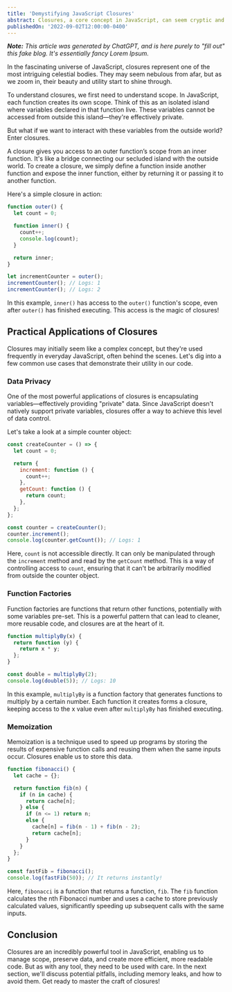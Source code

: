 ```yaml
---
title: 'Demystifying JavaScript Closures'
abstract: Closures, a core concept in JavaScript, can seem cryptic and challenging to grasp. This post delves into the world of JavaScript closures, unraveling their intricacies and shedding light on their power in managing scope and preserving data across function executions.
publishedOn: '2022-09-02T12:00:00-0400'
---
```


_**Note:** This article was generated by ChatGPT, and is here purely to "fill out" this fake blog. It's essentially fancy Lorem Ipsum._

In the fascinating universe of JavaScript, closures represent one of the most intriguing celestial bodies. They may seem nebulous from afar, but as we zoom in, their beauty and utility start to shine through.

To understand closures, we first need to understand scope. In JavaScript, each function creates its own scope. Think of this as an isolated island where variables declared in that function live. These variables cannot be accessed from outside this island—they're effectively private.

But what if we want to interact with these variables from the outside world? Enter closures.

A closure gives you access to an outer function’s scope from an inner function. It's like a bridge connecting our secluded island with the outside world. To create a closure, we simply define a function inside another function and expose the inner function, either by returning it or passing it to another function.

Here's a simple closure in action:

```js
function outer() {
  let count = 0;

  function inner() {
    count++;
    console.log(count);
  }

  return inner;
}

let incrementCounter = outer();
incrementCounter(); // Logs: 1
incrementCounter(); // Logs: 2
```

In this example, `inner()` has access to the `outer()` function's scope, even after `outer()` has finished executing. This access is the magic of closures!

## Practical Applications of Closures

Closures may initially seem like a complex concept, but they're used frequently in everyday JavaScript, often behind the scenes. Let's dig into a few common use cases that demonstrate their utility in our code.

### Data Privacy

One of the most powerful applications of closures is encapsulating variables—effectively providing "private" data. Since JavaScript doesn't natively support private variables, closures offer a way to achieve this level of data control.

Let's take a look at a simple counter object:

```js
const createCounter = () => {
  let count = 0;

  return {
    increment: function () {
      count++;
    },
    getCount: function () {
      return count;
    },
  };
};

const counter = createCounter();
counter.increment();
console.log(counter.getCount()); // Logs: 1
```

Here, `count` is not accessible directly. It can only be manipulated through the `increment` method and read by the `getCount` method. This is a way of controlling access to `count`, ensuring that it can't be arbitrarily modified from outside the counter object.

### Function Factories

Function factories are functions that return other functions, potentially with some variables pre-set. This is a powerful pattern that can lead to cleaner, more reusable code, and closures are at the heart of it.

```js
function multiplyBy(x) {
  return function (y) {
    return x * y;
  };
}

const double = multiplyBy(2);
console.log(double(5)); // Logs: 10
```

In this example, `multiplyBy` is a function factory that generates functions to multiply by a certain number. Each function it creates forms a closure, keeping access to the x value even after `multiplyBy` has finished executing.

### Memoization

Memoization is a technique used to speed up programs by storing the results of expensive function calls and reusing them when the same inputs occur. Closures enable us to store this data.

```js
function fibonacci() {
  let cache = {};

  return function fib(n) {
    if (n in cache) {
      return cache[n];
    } else {
      if (n <= 1) return n;
      else {
        cache[n] = fib(n - 1) + fib(n - 2);
        return cache[n];
      }
    }
  };
}

const fastFib = fibonacci();
console.log(fastFib(50)); // It returns instantly!
```

Here, `fibonacci` is a function that returns a function, `fib`. The `fib` function calculates the nth Fibonacci number and uses a cache to store previously calculated values, significantly speeding up subsequent calls with the same inputs.

## Conclusion

Closures are an incredibly powerful tool in JavaScript, enabling us to manage scope, preserve data, and create more efficient, more readable code. But as with any tool, they need to be used with care. In the next section, we'll discuss potential pitfalls, including memory leaks, and how to avoid them. Get ready to master the craft of closures!
